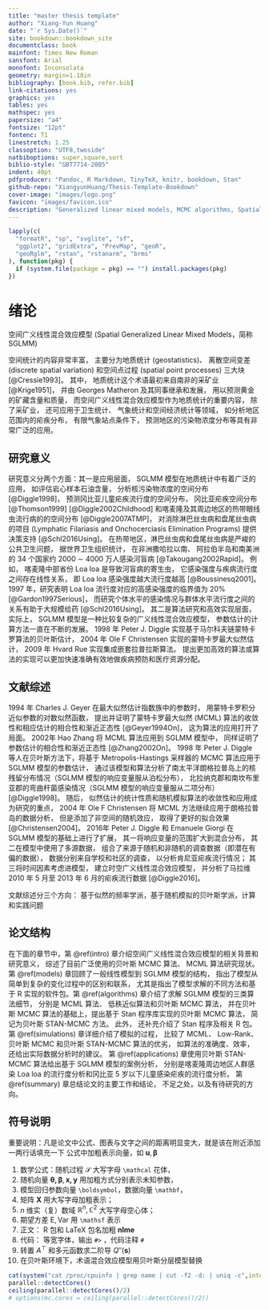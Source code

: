 ```yaml
---
title: "master thesis template"
author: "Xiang-Yun Huang"
date: "`r Sys.Date()`"
site: bookdown::bookdown_site
documentclass: book
mainfont: Times New Roman
sansfont: Arial
monofont: Inconsolata
geometry: margin=1.18in
bibliography: [book.bib, refer.bib]
link-citations: yes
graphics: yes
tables: yes
mathspec: yes
papersize: "a4"
fontsize: "12pt"
fontenc: T1
linestretch: 1.25
classoption: "UTF8,twoside"
natbiboptions: super,square,sort
biblio-style: "GBT7714-2005"
indent: 40pt
pdfproducer: "Pandoc, R Markdown, TinyTeX, knitr, bookdown, Stan"
github-repo: "XiangyunHuang/Thesis-Template-Bookdown"
cover-image: "images/logo.png"
favicon: "images/favicon.ico"
description: "Generalized linear mixed models, MCMC algorithms, Spatial generalized linear mixed models, Stan platform."
---
```


\mainmatter

```r
lapply(c(
  "formatR", "sp", "svglite", "sf",
  "ggplot2", "gridExtra", "PrevMap", "geoR",
  "geoRglm", "rstan", "rstanarm", "brms"
), function(pkg) {
  if (system.file(package = pkg) == "") install.packages(pkg)
})
```

# 绪论 {#intro}

空间广义线性混合效应模型 (Spatial Generalized Linear Mixed Models，简称 SGLMM)

空间统计的内容非常丰富， 主要分为地质统计 (geostatistics)、 离散空间变差 (discrete spatial variation) 和空间点过程 (spatial point processes) 三大块 [@Cressie1993]。 其中， 地质统计这个术语最初来自南非的采矿业 [@Krige1951]， 并由 Georges Matheron 及其同事继承和发展， 用以预测黄金的矿藏含量和质量， 而空间广义线性混合效应模型作为地质统计的重要内容， 除了采矿业， 还可应用于卫生统计、 气象统计和空间经济统计等领域， 如分析地区范围内的疟疾分布， 有限气象站点条件下， 预测地区的污染物浓度分布等具有非常广泛的应用。

## 研究意义 {#motivations}

研究意义分两个方面：其一是应用层面， SGLMM 模型在地质统计中有着广泛的应用， 如评估岩心样本石油含量， 分析核污染物浓度的空间分布 [@Diggle1998]， 预测冈比亚儿童疟疾流行度的空间分布， 冈比亚疟疾空间分布 [@Thomson1999]  [@Diggle2002Childhood] 和喀麦隆及其周边地区的热带眼线虫流行病的的空间分布 [@Diggle2007ATMP]， 对消除淋巴丝虫病和盘尾丝虫病的项目 (Lymphatic Filariasis and Onchocerciasis Elimination Programs) 提供决策支持 [@Schl2016Using]。 在热带地区，淋巴丝虫病和盘尾丝虫病是严峻的公共卫生问题， 据世界卫生组织统计， 在非洲撒哈拉以南、 阿拉伯半岛和南美洲的 34 个国家约 2000 $\sim$ 4000 万人感染河盲病 [@Takougang2002Rapid]。 例如， 喀麦隆中部省份 Loa loa 是导致河盲病的寄生虫， 它感染强度与疾病流行度之间存在线性关系， 即 Loa loa 感染强度越大流行度越高 [@Boussinesq2001]。 1997 年，研究表明 Loa loa 流行度对应的高感染强度的临界值为 20\% [@Gardon1997Serious]， 而研究个体水平的感染情况与群体水平流行度之间的关系有助于大规模给药 [@Schl2016Using]。 其二是算法研究和高效实现层面， 实际上， SGLMM 模型是一种比较复杂的广义线性混合效应模型， 参数估计的计算方法一直在不断的发展。 1998 年 Peter J. Diggle 实现基于马尔科夫链蒙特卡罗算法的贝叶斯估计， 2004 年 Ole F Christensen 实现的蒙特卡罗最大似然估计， 2009 年 H\aa vard Rue 实现集成嵌套拉普拉斯算法。 提出更加高效的算法或算法的实现可以更加快速准确有效地做疾病预防和医疗资源分配。


## 文献综述 {#reviews}

<!--  空间广义线性混合效应模型在这个地统计领域内通常又叫广义线性地统计模型。 地质统计因其包含的广泛科学内容， 逐渐被接受为空间统计的三大主流分支之一， 其余两个是离散空间变差（discrete spatial variation）和空间点过程（spatial point processes）[@Cressie1993]。  -->

1994 年 Charles J. Geyer 在最大似然估计指数族中的参数时， 用蒙特卡罗积分近似参数的对数似然函数， 提出并证明了蒙特卡罗最大似然 (MCML) 算法的收敛性和相应估计的相合性和渐近正态性 [@Geyer1994On]， 这为算法的应用打开了局面。 2002年 Hao Zhang 将 MCML 算法应用到 SGLMM 模型中， 同样证明了参数估计的相合性和渐近正态性 [@Zhang2002On]。 1998 年 Peter J. Diggle 等人在贝叶斯方法下，将基于 Metropolis-Hastings 采样器的 MCMC 算法应用于 SGLMM 模型的参数估计， 通过该模型和算法分析了南太平洋朗格拉普岛上的核残留分布情况（SGLMM 模型的响应变量服从泊松分布）， 北拉纳克郡和南坎布里亚郡的弯曲杆菌感染情况（SGLMM 模型的响应变量服从二项分布）[@Diggle1998]。 随后， 似然估计的统计性质和随机模拟算法的收敛性和应用成为研究的重点， 2004 年 Ole F Christensen 将 MCML 方法继续应用于朗格拉普岛的数据分析， 但是添加了非空间的随机效应， 取得了更好的拟合效果 [@Christensen2004]。 2016年 Peter J. Diggle 和 Emanuele Giorgi 在 SGLMM 模型的基础上进行了扩展， 其一将响应变量的范围扩大到混合分布， 其二在模型中使用了多源数据， 组合了来源于随机和非随机的调查数据（即潜在有偏的数据）， 数据分别来自学校和社区的调查， 以分析肯尼亚疟疾流行情况； 其三将时间因素考虑进模型， 建立时空广义线性混合效应模型， 并分析了马拉维 2010 年 5 月至 2013 年 6 月的疟疾流行数据 [@Diggle2016]。

<!-- 近年来，在大数据的背景下， 寻求高效的算法成为一个新的方向，2009 年 Rue 等人提出基于近似贝叶斯推断的集成嵌套拉普拉斯算法，简称 INLA[@INLA2009]， 并将其应用于空间数据建模[@INLA2015]，还推广到一般的贝叶斯计算[@INLA2017]。2013年，Liang 等人将重抽样的技术用于大规模地质统计数据分析，相比贝叶斯方法[@Diggle1998]，它可以更加快速地获得准确的结果[@Resampling2013]。同时， 涉及空间数据分析和建模的书籍也越来越多， 用于空间数据分析的分层模型[@Banerjee2015]和基于 `R-INLA` 软件的空间和时空贝叶斯模型 [@Blangiardo2015]。 -->
<!-- 2016 年 Bonat 和 Ribeiro Jr. 综合比较了 MCML、贝叶斯 MCMC 和 近似拉普拉斯算法 方法[@Bonat2016Practical]。 -->


文献综述分三个方向： 基于似然的频率学派，基于随机模拟的贝叶斯学派，计算和实践问题


## 论文结构 {#stracture}

在下面的章节中，第 \@ref(intro) 章介绍空间广义线性混合效应模型的相关背景和研究意义， 综述了目前广泛使用的贝叶斯 MCMC 算法、 MCML 算法研究现状。 第 \@ref(models) 章回顾了一般线性模型到 SGLMM 模型的结构， 指出了模型从简单到复杂的变化过程中的区别和联系， 尤其是指出了模型求解的不同方法和基于 R 实现的软件包。第 \@ref(algorithms) 章介绍了求解 SGLMM 模型的三类算法细节， 分别是 MCML 算法、 低秩近似算法和贝叶斯 MCMC 算法， 并在贝叶斯 MCMC 算法的基础上，提出基于 Stan 程序库实现的贝叶斯 MCMC 算法， 简记为贝叶斯 STAN-MCMC 方法。 此外， 还补充介绍了 Stan 程序及相关 R 包。 第 \@ref(simulations) 章详细介绍了模拟的过程， 比较了 MCML、 Low-Rank、 贝叶斯 MCMC 和贝叶斯 STAN-MCMC 算法的优劣， 如算法的准确度、效率， 还给出实际数据分析时的建议。 第 \@ref(applications) 章使用贝叶斯 STAN-MCMC 算法给出基于 SGLMM 模型的案例分析， 分别是喀麦隆周边地区人群感染 Loa loa 的流行度分析和冈比亚 5 岁以下儿童感染疟疾的流行度分析。 第 \@ref(summary) 章总结论文的主要工作和结论， 不足之处，以及有待研究的方向。


## 符号说明 {#Conventions-Colophon}

重要说明：凡是论文中公式、图表与文字之间的距离明显变大，就是该在附近添加一两行话填充一下
公式中加粗表示向量，如 $\mathbf{u},\boldsymbol{\beta}$

1. 数学公式：随机过程 $\mathcal{S}$ 大写字母 `\mathcal` 花体，
2. 随机向量 $\boldsymbol{\theta,\beta},\mathbf{x,y}$ 用加粗方式分别表示未知参数，
1. 模型回归参数向量 `\boldsymbol`，数据向量 `\mathbf`，
1. 矩阵 $\mathbf{X}$ 用大写字母加粗表示；
1. $n$ 维实（复）数域 $\mathbb{R}^n, \mathbb{C}^2$ 大写字母空心体；
1. 期望方差 $\mathsf{E,Var}$ 用 `\mathsf` 表示
2. 正文： R 包和 LaTeX 包名加粗 **nlme**
3. 代码： 等宽字体，输出 `#>` ，代码注释 `#`
4. 转置 $A^{\top}$ 和多元函数求二阶导 $Q''(\mathbf{s})$
6. 在贝叶斯环境下，术语混合效应模型用贝叶斯分层模型替换

```r
cat(system("cat /proc/cpuinfo | grep name | cut -f2 -d: | uniq -c",intern = TRUE),sep = "\n")
parallel::detectCores()
ceiling(parallel::detectCores()/2)
# options(mc.cores = ceiling(parallel::detectCores()/2))
```
